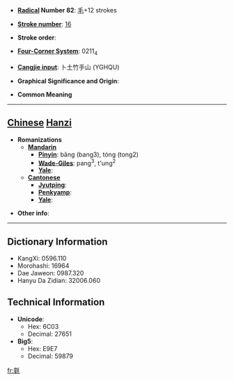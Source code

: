 * '''[[Wiktionary:Chinese radical index| Radical]] Number 82''': [[Wiktionary:Chinese radical index 毛|毛]]+12 strokes

* '''[[Wiktionary:Chinese total strokes index|Stroke number]]''': [[Wiktionary:Chinese total strokes index 16|16]]

* '''Stroke order''': 

* '''[[Wiktionary:Chinese four corner index|Four-Corner System]]''': 0211<sub>4</sub>

* '''[[Wiktionary:Chinese Cangjie index|Cangjie input]]''': 卜土竹手山 (YGHQU)

* '''Graphical Significance and Origin''': 

* '''Common Meaning'''

----

== [[Chinese]] [[Hanzi]] ==

* '''Romanizations'''
** '''[[Mandarin]]'''
*** '''[[Pinyin]]''': bǎng (bang3), tóng (tong2)
*** '''[[Wade-Giles]]''': pang<sup>3</sup>, t'ung<sup>2</sup>
*** '''[[Yale]]''': 
** '''[[Cantonese]]'''
*** '''[[Jyutping]]''':
*** '''[[Penkyamp]]''': 
*** '''[[Yale]]''': 

* '''Other info''': 

----

== Dictionary Information ==

* KangXi: 0596.110
* Morohashi: 16964
* Dae Jaweon: 0987.320
* Hanyu Da Zidian: 32006.060

== Technical Information ==

* '''Unicode''':
** Hex: 6C03
** Decimal: 27651
* '''Big5''':
** Hex: E9E7
** Decimal: 59879

[[fr:氃]]
